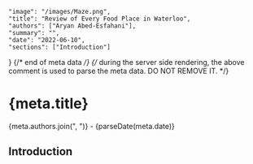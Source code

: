 	"image": "/images/Maze.png",
	"title": "Review of Every Food Place in Waterloo",
	"authors": ["Aryan Abed-Esfahani"],
	"summary": "",
	"date": "2022-06-10",
	"sections": ["Introduction"]
}
{/* end of meta data */}
{/* during the server side rendering, the above comment is used to parse the meta data. DO NOT REMOVE IT. */}


<h1>{meta.title}</h1>

<p>{meta.authors.join(", ")} - {parseDate(meta.date)}</p>

## Introduction

